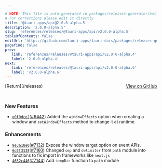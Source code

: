 ```yaml
---

# NOTE: This file is auto-generated in packages/releases-generator/build.ts
# For corrections please edit it directly
title: '@tauri-apps/api@2.0.0-alpha.5'
description: '2.0.0-alpha.5'
slug: 'references/releases/@tauri-apps/api/v2.0.0-alpha.5'
tableOfContents: false
editUrl: 'https://github.com/tauri-apps/tauri-docs/packages/releases-generator/build.ts'
pagefind: false
prev:
   link: 'references/releases/@tauri-apps/api/v2.0.0-alpha.4'
   label: '2.0.0-alpha.4'
next:
   link: 'references/releases/@tauri-apps/api/v2.0.0-alpha.6'
   label: 'v2.0.0-alpha.6'
---
```


<div style="margin-bottom:3rem; display: flex; justify-content: space-between; align-items: center"><span>[Return](/releases)</span><span><a href="https://github.com/tauri-apps/tauri/releases/tag/@tauri-apps/api-v2.0.0-alpha.5">View on GitHub</a></span></div>

### New Features

- [`e0f0dce2`](https://www.github.com/tauri-apps/tauri/commit/e0f0dce220730e2822fc202463aedf0166145de7)([#6442](https://www.github.com/tauri-apps/tauri/pull/6442)) Added the `windowEffects` option when creating a window and `setWindowEffects` method to change it at runtime.

### Enhancements

- [`9e3a18e0`](https://www.github.com/tauri-apps/tauri/commit/9e3a18e04672edad15d0ec654bd8632544871967)([#7132](https://www.github.com/tauri-apps/tauri/pull/7132)) Expose the window target option on event APIs.
- [`6d3f3138`](https://www.github.com/tauri-apps/tauri/commit/6d3f3138b9e2f41cda712c7d9caba0f0e65dfd3c)([#7160](https://www.github.com/tauri-apps/tauri/pull/7160)) Changed `sep` and `delimiter` from `path` module into functions to fix import in frameworks like `next.js`
- [`4652c446`](https://www.github.com/tauri-apps/tauri/commit/4652c446b361a801252bcf45e9da39813bf85482)([#7144](https://www.github.com/tauri-apps/tauri/pull/7144)) Add `tempDir` function to `path` module


